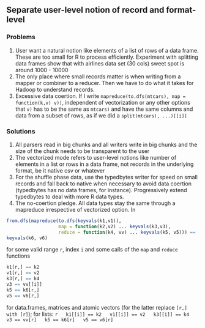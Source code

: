 ## Separate user-level notion of record and format-level

### Problems
  1. User want a natural notion like elements of a list of rows of a data frame. These are too small for R to process efficiently. Experiment with splitting data frames show that with airlines data set (30 cols) sweet spot is around 1000 - 10000
  3. The only place where small records matter is when writing from a mapper or combiner to a reducer. Then we have to do what it takes for Hadoop to understand records.
  4. Excessive data coertion. If I write `mapreduce(to.dfs(mtcars), map = function(k,v) v))`, independent of vectorization or any other options that `v)` has to be the same as `mtcars)` and have the same columns and data from a subset of rows, as if we did a `split(mtcars), ...)[[i]]` 
 

### Solutions
  1. All parsers read in big chunks and all writers write in big chunks and the size of the chunk needs to be transparent to the user
  2. The vectorized mode refers to user-level notions like number of elements in a list or rows in a data frame, not records in the underlying format, be it native csv or whatever
  3. For the shuffle phase data, use the typedbytes writer for speed on small records and fall back to native when necessary to avoid data coertion (typedbytes has no data frames, for instance). Progressively extend typedbytes to deal with more R data types.
  4. The no-coertion pledge. All data types stay the same through a mapreduce irrespective of vectorized option. In
  
  ```r
  from.dfs(mapreduce(to.dfs(keyvals(k1,v1)), 
                     map = function(k2,v2) ... keyvals(k3,v3), 
                     reduce = function(k4, vv) ... keyvals(k5, v5))) == 
  keyvals(k6, v6)
  ```
  for some valid range `r`, index `i` and some calls of the `map` and `reduce` functions
  
  ```r
  k1[r,] == k2
  v1[r,] == v2
  k3[r,] == k4 
  v3 == vv[[i]] 
  k5 == k6[r,]
  v5 == v6[r,]
  ```
  for data.frames, matrices and atomic vectors (for the latter replace `[r,] with [r]`); for lists:
  ```r
  k1[[i]] == k2
  v1[[i]] == v2
  k3[[i]] == k4
  v3 == vv[r]
  k5 == k6[r]
  v5 == v6[r]
  ```
  